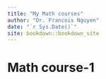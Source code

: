 ```yaml
--- 
title: "My Math courses"
author: "Dr. Francois Nguyen"
date: "`r Sys.Date()`"
site: bookdown::bookdown_site
---
```


# Math course-1

